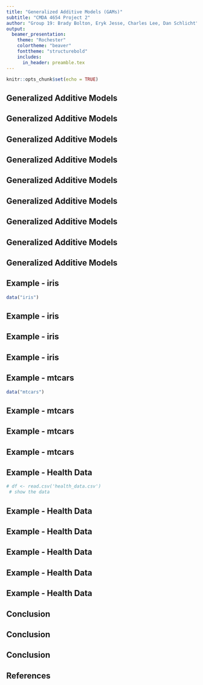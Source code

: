 ```yaml
---
title: "Generalized Additive Models (GAMs)"
subtitle: "CMDA 4654 Project 2"
author: "Group 19: Brady Bolton, Eryk Jesse, Charles Lee, Dan Schlicht"
output: 
  beamer_presentation:
    theme: "Rochester"
    colortheme: "beaver"
    fonttheme: "structurebold"
    includes:
      in_header: preamble.tex
---
```


```r
knitr::opts_chunk$set(echo = TRUE)
```

<!-- Numbers after slides are 0 indexed (title slide is slide 0) -->
## Generalized Additive Models <!-- 1 -->
<!--
Stuff to include:
  - Background/history (1 slide)
  - Math derivation
  - When to use
  - Why to use (advantages/disadvantages over other models, etc)
-->
## Generalized Additive Models <!-- 2 -->
## Generalized Additive Models <!-- 3 -->
## Generalized Additive Models <!-- 4 -->
## Generalized Additive Models <!-- 5 -->
## Generalized Additive Models <!-- 6 -->
## Generalized Additive Models <!-- 7 -->
## Generalized Additive Models <!-- 8 -->
## Generalized Additive Models <!-- 9 -->

## Example - iris <!-- 10 -->
```r
data("iris")
```
## Example - iris <!-- 11 -->
## Example - iris <!-- 12 -->
## Example - iris <!-- 13 -->

## Example - mtcars <!-- 14 -->
```r
data("mtcars")
```
## Example - mtcars <!-- 15 -->
## Example - mtcars <!-- 16 -->
## Example - mtcars <!-- 17 -->

## Example - Health Data <!-- 18 -->
```r
# df <- read.csv('health_data.csv')
 # show the data
```
## Example - Health Data <!-- 19 -->
## Example - Health Data <!-- 20 -->
## Example - Health Data <!-- 21 -->
## Example - Health Data <!-- 22 -->
## Example - Health Data <!-- 23 -->

## Conclusion <!-- 24 -->
<!-- 
Stuff to Include:
  - Furthur reading
  - Summary of useful libraries
-->
## Conclusion <!-- 25 -->
## Conclusion <!-- 26 -->

## References <!-- 27 -->
